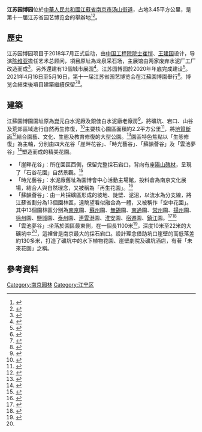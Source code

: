 '''江苏园博园'''位於[[中華人民共和國|中華人民共和國]][[江蘇省|江蘇省]][[南京市|南京市]][[汤山街道|汤山街道]]，占地3.45平方公里，是第十一届江苏省园艺博览会的舉辦地<ref>{{cite news |title=航拍建设中的江苏园博园 |url=http://news.xhby.net/js/sh/202005/t20200524_6657596.shtml |publisher=新華報業 |accessdate=2020-08-01 |archive-date=2021-10-29 |archive-url=https://web.archive.org/web/20211029065736/http://news.xhby.net/js/sh/202005/t20200524_6657596.shtml |dead-url=no }}</ref><ref>{{cite news |title=江苏园博园明年4月开园 102个项目签约 |url=http://www.njdaily.cn/2020/0531/1844702.shtml |publisher=南京日報 |accessdate=2020-08-01 |archive-date=2020-06-02 |archive-url=https://web.archive.org/web/20200602055719/http://www.njdaily.cn/2020/0531/1844702.shtml |dead-url=no }}</ref>。

==歷史==
江苏园博园项目于2018年7月正式启动，由[[中国工程院院士|中国工程院院士]][[崔愷|崔愷]]、[[王建国_(建筑学家)|王建国]]设计，导演[[陈维亚|陈维亚]]擔任艺术总顾问，項目原址為龙泉采石场，主展馆由两家废弃水泥厂工厂改造而成<ref>{{cite news |title=江苏园博园打造“城市双修”典范 |url=http://jiangsu.sina.com.cn/news/travel/2020-06-02/detail-iircuyvi6351391.shtml |publisher=新浪江蘇 |accessdate=2020-08-01 |archive-date=2021-10-29 |archive-url=https://web.archive.org/web/20211029073134/http://jiangsu.sina.com.cn/news/travel/2020-06-02/detail-iircuyvi6351391.shtml |dead-url=no }}</ref>。另外還建有13個城市展园<ref>{{cite news |title=江苏省园博园预计2020年底完工 打造空中花园等景点 |url=https://new.qq.com/omn/20190916/20190916A0KZR500.html |publisher=現代快報 |accessdate=2020-08-01 |archive-date=2021-10-29 |archive-url=https://web.archive.org/web/20211029065654/https://new.qq.com/omn/20190916/20190916A0KZR500.html |dead-url=no }}</ref>。江苏园博园於2020年年底完成建设<ref>{{cite news |title=江苏省园博园规划设计方案惊艳亮相 |url=http://www.njdaily.cn/2019/1101/1807206.shtml |publisher=南京日报 |accessdate=2020-08-01 |archive-date=2021-10-29 |archive-url=https://web.archive.org/web/20211029081829/http://www.njdaily.cn/2019/1101/1807206.shtml |dead-url=no }}</ref>。2021年4月16日至5月16日，第十一届江苏省园艺博览会在江蘇園博園舉行<ref>{{cite news |title=江苏园博会拟打造南京花园 |url=https://www.mct.gov.cn/whzx/qgwhxxlb/js/201911/t20191111_848788.htm |publisher=中国旅游报 |accessdate=2020-08-01 |archive-date=2021-10-29 |archive-url=https://web.archive.org/web/20211029065655/https://www.mct.gov.cn/whzx/qgwhxxlb/js/201911/t20191111_848788.htm |dead-url=no }}</ref>。博览会結束後項目建築繼續保留<ref>{{cite news |title=江苏园博园：铁军上阵 一年打造“城市双修”典范 |url=http://js.people.com.cn/n2/2020/0731/c360311-34198308.html |publisher=人民网-江苏频道}}</ref><ref>{{Cite web|title=第十一届江苏省园艺博览会新闻发布会|url=http://www.jiangsu.gov.cn/art/2021/4/9/art_46548_204.html|publisher=江苏省人民政府|access-date=2021-10-07|archive-date=2021-10-08|archive-url=https://web.archive.org/web/20211008020734/http://www.jiangsu.gov.cn/art/2021/4/9/art_46548_204.html|dead-url=no}}</ref>。

== 建築 ==
江蘇園博園園址原為崑元白水泥廠及銀佳白水泥廠老廠房<ref>{{Cite web|title=礦坑變園林 江蘇省園博會開幕|url=http://big5.www.gov.cn/gate/big5/www.gov.cn/xinwen/2021-04/16/content_5600169.htm|date=2021-04-16|publisher=新華社|access-date=2021-10-20|archive-date=2021-10-22|archive-url=https://web.archive.org/web/20211022114613/http://big5.www.gov.cn/gate/big5/www.gov.cn/xinwen/2021-04/16/content_5600169.htm|dead-url=no}}</ref>，將礦坑、宕口、山谷及荒郊區域進行自然再生修復，<ref>{{Cite web|title=廢棄礦坑變身精美園林 江蘇園博園驚艷亮相|url=http://paper.wenweipo.com/2021/04/22/OT2104220002.htm|date=2021-04-22|publisher=文匯報|access-date=2021-10-20|archive-date=2021-10-20|archive-url=https://web.archive.org/web/20211020124627/http://paper.wenweipo.com/2021/04/22/OT2104220002.htm|dead-url=no}}</ref>主要核心園區面積約2.2平方公里<ref>{{Cite web|title=江苏扬州环保科技产业园连获两张“国字号”名片|url=https://www.chinacace.org/news/fieldsview?id=10141|date=2019-01-04|publisher=新华日报|access-date=2021-11-25|archive-date=2021-11-11|archive-url=https://web.archive.org/web/20211111102640/https://www.chinacace.org/news/fieldsview?id=10141|dead-url=no}}</ref>，將[[地質|地質]][[断面|斷面]]<ref>{{Cite web|title=一座園博園打通“兩座山”|url=http://www.js.xinhuanet.com/2021-04/13/c_1127322277.htm|date=2021-04-13|publisher=新華日報|access-date=2021-10-20|archive-date=2021-10-21|archive-url=https://web.archive.org/web/20211021081749/http://www.js.xinhuanet.com/2021-04/13/c_1127322277.htm|dead-url=no}}</ref>結合園藝、文化、生態及教育修復的大型公園。<ref>{{Cite web|title=锦绣江苏、生态慧谷” 第十一届江苏园艺博览会开幕|url=https://www.jntimes.cn/zdzx/202104/t20210416_7051086.shtml|date=2021-04-16|publisher=江南时报|access-date=2021-11-25|archive-date=2021-11-11|archive-url=https://web.archive.org/web/20211111122500/https://www.jntimes.cn/zdzx/202104/t20210416_7051086.shtml|dead-url=no}}</ref>園區特色焦點以「生態修復」為主軸，分別由四大花谷「崖畔花谷」、「時光藝谷」、「蘇韻薈谷」及「雲池夢谷」<ref>{{Cite web|title=江苏园博园正式开园！崖壁演出《百年石光》惊艳亮相|url=https://www.yangtse.com/content/1297475html|date=2021-09-28|publisher=揚子晚報|access-date=2021-10-20|archive-date=2021-10-20|archive-url=https://web.archive.org/web/20211020124627/https://www.yangtse.com/content/1297475html|dead-url=no}}</ref>塑造而成的精美花園。
*「崖畔花谷」：所在園區西側，保留完整採石宕口，背向有座[[陽山碑材|陽山碑材]]，呈現了「石谷花園」自然景觀。<ref>{{Cite web|title=江苏园博园两个月后将揭开面纱惊艳亮相|url=http://news.yangtse.com/content/1122052.html|date=2021-02-09|publisher=揚子晚報|access-date=2021-11-25|archive-date=2021-11-11|archive-url=https://web.archive.org/web/20211111102639/http://news.yangtse.com/content/1122052.html|dead-url=no}}</ref>
*「時光藝谷」：水泥廠舊址為園博會中心活動主場館，投料倉為南京文化展場，結合人與自然理念，又被稱為「再生花園」。<ref>{{Cite web|title=江蘇園博園：打造踐行“兩山”理論的標志性樣板|url=http://js.people.com.cn/BIG5/n2/2021/0413/c360303-34671773.html|date=2021-04-23|publisher=新華日報|access-date=2021-11-25|archive-date=2021-11-11|archive-url=https://web.archive.org/web/20211111102639/http://js.people.com.cn/BIG5/n2/2021/0413/c360303-34671773.html|dead-url=no}}</ref>
*「蘇韻薈谷」：由一片採礦區形成的坡地、陡壁、泥沼，以流水為分支線，將江蘇省劃分為13個園林區，遠眺望看似融合為一體，又被稱作「空中花園」。其中13個園林區分别為[[南京市|南京]]園、[[苏州市|蘇州]]園、[[无锡市|無錫]]園、[[南通市|南通]]園、[[常州市|常州]]園、[[扬州市|揚州]]園、[[徐州市|徐州]]園、[[盐城市|鹽城]]園、[[泰州市|泰州]]園、[[连云港市|連雲港]]園、[[淮安市|淮安]]園、[[宿迁市|宿遷]]園、[[镇江市|鎮江]]園。<ref name="#1">{{Cite web|title=江苏园博园，开启南京的美丽新世界！|url=http://news.yangtse.com/content/1122052.html|date=2021-02-09|publisher=揚子晚報|access-date=2021-11-25|archive-date=2021-11-11|archive-url=https://web.archive.org/web/20211111102639/http://news.yangtse.com/content/1122052.html|dead-url=no}}</ref><ref>{{Cite web|title=江蘇園博會登場 美景如畫|url=https://www.chinatimes.com/newspapers/20181002000958-260301?chdtv|date=2018-10-02|publisher=揚子晚報|access-date=2021-11-25|archive-date=2021-11-11|archive-url=https://web.archive.org/web/20211111102642/https://www.chinatimes.com/newspapers/20181002000958-260301?chdtv|dead-url=no}}</ref>
*「雲池夢谷」:坐落於園區最東側，在一個長1100米<ref>{{Cite web|title=废弃矿区变身“山地花园” 江苏园博园“蝶变”亮相|url=http://www.ourjiangsu.com/a/20210418/1618714105826.shtml|date=2021-04-18|publisher=央视新闻|access-date=2021-11-25|archive-date=2021-11-11|archive-url=https://web.archive.org/web/20211111102739/http://www.ourjiangsu.com/a/20210418/1618714105826.shtml|dead-url=no}}</ref>，深度10米至22米的大礦坑中<ref name="#1"/>，這裡曾是南京最大的採石宕口。設計理念借助坑口崖壁的高低落差約130多米，打造了礦坑中的水下植物花園、崖壁劇院及礦坑酒店，有著「未來花園」之稱。

== 參考資料 ==
{{Reflist|2}}

[[Category:南京园林|Category:南京园林]]
[[Category:江宁区|Category:江宁区]]